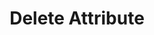 ---
title: 'Delete Attribute'
description: 'Delete Attribute'
openapi: "/openapi/openapi.yaml DELETE /attributes/{companyId}/{customId}"
---